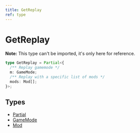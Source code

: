 ```yaml
---
title: GetReplay
ref: type
---
```


# GetReplay

**Note:** This type can't be imported, it's only here for reference.

```ts
type GetReplay = Partial<{
  /** Replay gamemode */
  m: GameMode;
  /** Replay with a specific list of mods */
  mods: Mod[];
}>;
```

## Types

- [Partial](https://www.typescriptlang.org/docs/handbook/utility-types.html#partialtype)
- [GameMode](/references/game-mode)
- [Mod](/references/mod)
